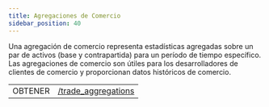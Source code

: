```yaml
---
title: Agregaciones de Comercio
sidebar_position: 40
---
```



Una agregación de comercio representa estadísticas agregadas sobre un par de activos (base y contrapartida) para un período de tiempo específico. Las agregaciones de comercio son útiles para los desarrolladores de clientes de comercio y proporcionan datos históricos de comercio.

<EndpointsTable title="Puntos finales">

|         |                                                              |
| ------- | ------------------------------------------------------------ |
| OBTENER | [/trade_aggregations](../../list-trade-aggregations.api.mdx) |

</EndpointsTable>
